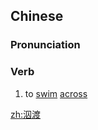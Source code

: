 ==Chinese==
{{zh-forms}}

===Pronunciation===
{{zh-pron
|m=qiúdù
|c=cau4 dou6
|mn=qz:siû-tō͘/xm,zz:chhiû-tō͘
|cat=v
}}

===Verb===
{{zh-verb}}

# to [[swim]] [[across]]

[[zh:泅渡]]